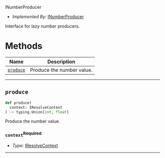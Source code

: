  INumberProducer <a name="INumberProducer" id="cdktf.INumberProducer"></a>

- *Implemented By:* <a href="#cdktf.INumberProducer">INumberProducer</a>

Interface for lazy number producers.

# Methods <a name="Methods" id="Methods"></a>

| **Name** | **Description** |
| --- | --- |
| <code><a href="#cdktf.INumberProducer.produce">produce</a></code> | Produce the number value. |

---

## `produce` <a name="produce" id="cdktf.INumberProducer.produce"></a>

```python
def produce(
  context: IResolveContext
) -> typing.Union[int, float]
```

Produce the number value.

### `context`<sup>Required</sup> <a name="context" id="cdktf.INumberProducer.produce.parameter.context"></a>

- *Type:* <a href="#cdktf.IResolveContext">IResolveContext</a>

---

